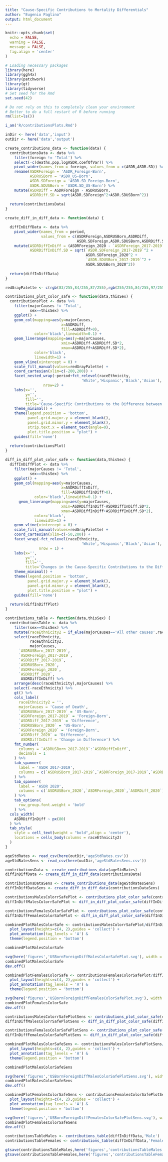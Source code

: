 ```yaml
---
title: "Cause-Specific Contributions to Mortality Differentials"
author: "Eugenio Paglino"
output: html_document
---
```


```r
knitr::opts_chunk$set(
  echo = FALSE,
  warning = FALSE,
  message = FALSE,
  fig.align = 'center'
)
```

```r
# Loading necessary packages
library(here)
library(ggh4x)
library(patchwork)
library(gt)
library(tidyverse)
# Set seed for the Rmd
set.seed(42)
```

```r
# Do not rely on this to completely clean your environment
# Better to do a full restart of R before running
rm(list=ls())

i_am('R/contributionsPlots.Rmd')

inDir <- here('data','input')
outDir <- here('data','output')
```

```r
create_contributions_data <- function(data) {
  contributionsData <- data %>%
    filter(foreign != 'Total') %>%
    select(-c(deaths,pop,logASDR,coefOfVar)) %>%
    pivot_wider(names_from = foreign, values_from = c(ASDR,ASDR.SD)) %>%
    rename(ASDRForeign = 'ASDR_Foreign-Born',
           ASDRUSBorn = 'ASDR_US-Born',
           ASDR.SDForeign = 'ASDR.SD_Foreign-Born',
           ASDR.SDUSBorn = 'ASDR.SD_US-Born') %>%
    mutate(ASDRDiff = ASDRForeign - ASDRUSBorn,
           ASDRDiff.SD = sqrt(ASDR.SDForeign^2+ASDR.SDUSBorn^2))
  
  return(contributionsData)
}
```

```r
create_diff_in_diff_data <- function(data) {

  diffInDiffData <- data %>% 
    pivot_wider(names_from = period, 
                values_from = c(ASDRForeign,ASDRUSBorn,ASDRDiff,
                                ASDR.SDForeign,ASDR.SDUSBorn,ASDRDiff.SD)) %>%
    mutate(ASDRDiffInDiff = (ASDRForeign_2020 - `ASDRForeign_2017-2019`) - (ASDRUSBorn_2020-`ASDRUSBorn_2017-2019`),
           ASDRDiffInDiff.SD = sqrt(`ASDR.SDForeign_2017-2019`^2 + 
                                    ASDR.SDForeign_2020^2 + 
                                    `ASDR.SDUSBorn_2017-2019`^2 + 
                                    ASDR.SDUSBorn_2020^2))
  
  return(diffInDiffData)
}
```

```r
redGrayPalette <- c(rgb(83/255,84/255,87/255),rgb(255/255,84/255,97/255))
```

```r
contributions_plot_color_safe <- function(data,thisSex) {
  contributionsPlot <- data %>%
    filter(majorCauses != 'Total',
           sex==thisSex) %>%
    ggplot() +
    geom_col(mapping=aes(y=majorCauses,
                         x=ASDRDiff,
                         fill=ASDRDiff>0),
             color='black',linewidth=0.1) +
    geom_linerange(mapping=aes(y=majorCauses,
                         xmin=ASDRDiff-ASDRDiff.SD*2,
                         xmax=ASDRDiff+ASDRDiff.SD*2),
             color='black',
             linewidth=1) +
    geom_vline(xintercept = 0) + 
    scale_fill_manual(values=redGrayPalette) + 
    coord_cartesian(xlim=c(-200,200)) +
    facet_nested_wrap(~period+fct_relevel(raceEthnicity,
                                  'White','Hispanic','Black','Asian'),
                 nrow=2) +
    labs(x='',
         y='',
         fill='',
         title='Cause-Specific Contributions to the Difference between Foreign-Born and US-Born ASDR') +
    theme_minimal() +
    theme(legend.position = 'bottom',
          panel.grid.major.y = element_blank(),
          panel.grid.minor.y = element_blank(),
          strip.text.x = element_text(angle=0),
          plot.title.position = "plot") +
    guides(fill='none')
  
  return(contributionsPlot)
}
```

```r
diff_in_diff_plot_color_safe <- function(data,thisSex) {
  diffInDiffPlot <- data %>%
    filter(majorCauses != 'Total',
           sex==thisSex) %>%
    ggplot() +
    geom_col(mapping=aes(y=majorCauses,
                         x=ASDRDiffInDiff,
                         fill=ASDRDiffInDiff>0),
             color='black',linewidth=0.1) +
      geom_linerange(mapping=aes(y=majorCauses,
                         xmin=ASDRDiffInDiff-ASDRDiffInDiff.SD*2,
                         xmax=ASDRDiffInDiff+ASDRDiffInDiff.SD*2),
             color='black',
             linewidth=1) +
    geom_vline(xintercept = 0) + 
    scale_fill_manual(values=redGrayPalette) + 
    coord_cartesian(xlim=c(-50,200)) +
    facet_wrap(~fct_relevel(raceEthnicity,
                                  'White','Hispanic','Black','Asian'),
               nrow = 1) +
    labs(x='',
         y='',
         fill='',
         title='Changes in the Cause-Specific Contributions to the Difference between Foreign-Born and US-Born ASDR (2020 - 2017-2019)') +
    theme_minimal() +
    theme(legend.position = 'bottom',
          panel.grid.major.y = element_blank(),
          panel.grid.minor.y = element_blank(),
          plot.title.position = "plot") +
    guides(fill='none')
  
  return(diffInDiffPlot)
}
```

```r
contributions_table <- function(data,thisSex) {
  contributionsTable <- data %>%
    filter(sex==thisSex) %>%
    mutate(raceEthnicity2 = if_else(majorCauses=='All other causes',raceEthnicity,'')) %>%
    select(raceEthnicity,
           raceEthnicity2,
           majorCauses,
      `ASDRUSBorn_2017-2019`,
      `ASDRForeign_2017-2019`,
      `ASDRDiff_2017-2019`,
      `ASDRUSBorn_2020`,
      `ASDRForeign_2020`,
      `ASDRDiff_2020`,
       ASDRDiffInDiff) %>%
    arrange(desc(raceEthnicity),majorCauses) %>%
    select(-raceEthnicity) %>%
    gt() %>%
    cols_label(
      raceEthnicity2 = '',
      majorCauses = 'Cause of Death',
      `ASDRUSBorn_2017-2019` = 'US-Born',
      `ASDRForeign_2017-2019` = 'Foreign-Born',
      `ASDRDiff_2017-2019` = 'Difference',
      `ASDRUSBorn_2020` = 'US-Born',
      `ASDRForeign_2020` = 'Foreign-Born',
      `ASDRDiff_2020` = 'Difference',
       ASDRDiffInDiff = 'Change in Difference') %>%
    fmt_number(
      columns = `ASDRUSBorn_2017-2019`:`ASDRDiffInDiff`,
      decimals = 1
    ) %>%
    tab_spanner(
      label = 'ASDR 2017-2019',
      columns = c(`ASDRUSBorn_2017-2019`,`ASDRForeign_2017-2019`,`ASDRDiff_2017-2019`)
    ) %>%
    tab_spanner(
      label = 'ASDR 2020',
      columns = c(`ASDRUSBorn_2020`,`ASDRForeign_2020`,`ASDRDiff_2020`)
    ) %>%
    tab_options(
      row_group.font.weight = 'bold'
    ) %>%
  cols_width(
    ASDRDiffInDiff ~ px(80)
  ) %>%
  tab_style(
    style = cell_text(weight = "bold",align = 'center'),
    locations = cells_body(columns = raceEthnicity2)
  )
}
```

```r
ageStdRates <- read_csv(here(outDir,'ageStdRates.csv'))
ageStdRatesSens <- read_csv(here(outDir,'ageStdRatesSens.csv'))
```

```r
contributionsData <- create_contributions_data(ageStdRates)
diffInDiffData <- create_diff_in_diff_data(contributionsData)

contributionsDataSens <- create_contributions_data(ageStdRatesSens)
diffInDiffDataSens <- create_diff_in_diff_data(contributionsDataSens)
```

```r
contributionsMalesColorrSafePlot <- contributions_plot_color_safe(contributionsData,'Male')
diffInDiffMalesColorrSafePlot <- diff_in_diff_plot_color_safe(diffInDiffData,'Male')

contributionsFemalesColorSafePlot <- contributions_plot_color_safe(contributionsData,'Female')
diffInDiffFemalesColorSafePlot <- diff_in_diff_plot_color_safe(diffInDiffData,'Female') 
```

```r
combinedPlotMalesColorSafe <- contributionsMalesColorrSafePlot/diffInDiffMalesColorrSafePlot + 
  plot_layout(heights=c(4, 2),guides = 'collect') +
  plot_annotation(tag_levels = 'A') &
  theme(legend.position = 'bottom')

combinedPlotMalesColorSafe
```

```r
svg(here('figures','USBornForeignDiffMalesColorSafePlot.svg'), width = 12, height = 10)
combinedPlotMalesColorSafe
dev.off()
```

```r
combinedPlotFemalesColorSafe <- contributionsFemalesColorSafePlot/diffInDiffFemalesColorSafePlot + 
  plot_layout(heights=c(4, 2),guides = 'collect') +
  plot_annotation(tag_levels = 'A') &
  theme(legend.position = 'bottom')
```

```r
svg(here('figures','USBornForeignDiffFemalesColorSafePlot.svg'), width = 12, height = 10)
combinedPlotFemalesColorSafe
dev.off()
```

```r
contributionsMalesColorrSafePlotSens <- contributions_plot_color_safe(contributionsDataSens,'Male')
diffInDiffMalesColorrSafePlotSens <- diff_in_diff_plot_color_safe(diffInDiffDataSens,'Male')

contributionsFemalesColorSafePlotSens <- contributions_plot_color_safe(contributionsDataSens,'Female')
diffInDiffFemalesColorSafePlotSens <- diff_in_diff_plot_color_safe(diffInDiffDataSens,'Female') 
```

```r
combinedPlotMalesColorSafeSens <- contributionsMalesColorrSafePlotSens/diffInDiffMalesColorrSafePlotSens + 
  plot_layout(heights=c(4, 2),guides = 'collect') +
  plot_annotation(tag_levels = 'A') &
  theme(legend.position = 'bottom')

combinedPlotMalesColorSafeSens
```

```r
svg(here('figures','USBornForeignDiffMalesColorSafePlotSens.svg'), width = 12, height = 10)
combinedPlotMalesColorSafeSens
dev.off()
```

```r
combinedPlotFemalesColorSafeSens <- contributionsFemalesColorSafePlotSens/diffInDiffFemalesColorSafePlotSens + 
  plot_layout(heights=c(4, 2),guides = 'collect') +
  plot_annotation(tag_levels = 'A') &
  theme(legend.position = 'bottom')
```

```r
svg(here('figures','USBornForeignDiffFemalesColorSafePlotSens.svg'), width = 12, height = 10)
combinedPlotFemalesColorSafeSens
dev.off()
```

```r
contributionsTableMales <- contributions_table(diffInDiffData,'Male')
contributionsTableFemales <- contributions_table(diffInDiffData,'Female')
```

```r
gtsave(contributionsTableMales,here('figures','contributionsTableMales.docx'))
gtsave(contributionsTableFemales,here('figures','contributionsTableFemales.docx'))
```